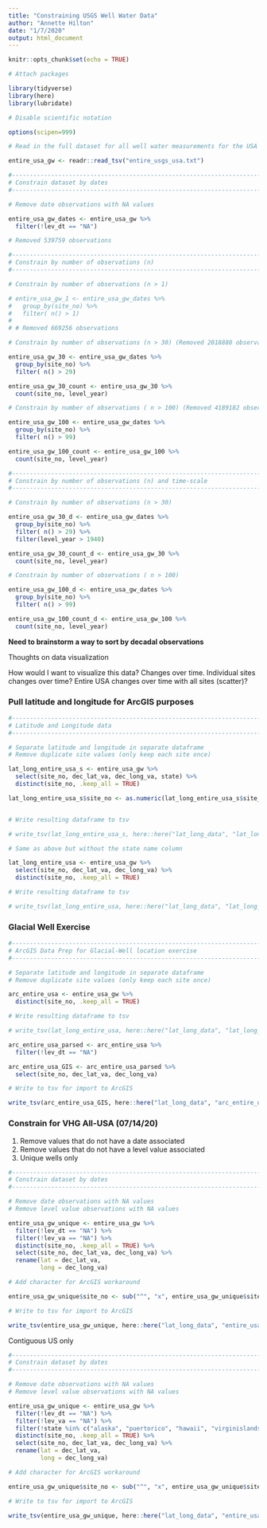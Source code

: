 ```yaml
---
title: "Constraining USGS Well Water Data"
author: "Annette Hilton"
date: "1/7/2020"
output: html_document
---
```


```r
knitr::opts_chunk$set(echo = TRUE)
```

```r
# Attach packages

library(tidyverse)
library(here)
library(lubridate)

# Disable scientific notation 

options(scipen=999)

```

```r

# Read in the full dataset for all well water measurements for the USA 

entire_usa_gw <- readr::read_tsv("entire_usgs_usa.txt")

```

```r
#----------------------------------------------------------------------------------------------------------
# Constrain dataset by dates 
#----------------------------------------------------------------------------------------------------------

# Remove date observations with NA values 

entire_usa_gw_dates <- entire_usa_gw %>% 
  filter(!lev_dt == "NA")

# Removed 539759 observations


```

```r
#--------------------------------------------------------------------------------------------------------
# Constrain by number of observations (n) 
#--------------------------------------------------------------------------------------------------------

# Constrain by number of observations (n > 1) 

# entire_usa_gw_1 <- entire_usa_gw_dates %>% 
#   group_by(site_no) %>% 
#   filter( n() > 1)
# 
# # Removed 669256 observations 

# Constrain by number of observations (n > 30) (Removed 2018880 observations)

entire_usa_gw_30 <- entire_usa_gw_dates %>%
  group_by(site_no) %>%
  filter( n() > 29)

entire_usa_gw_30_count <- entire_usa_gw_30 %>%
  count(site_no, level_year)

# Constrain by number of observations ( n > 100) (Removed 4189182 observations)

entire_usa_gw_100 <- entire_usa_gw_dates %>%
  group_by(site_no) %>%
  filter( n() > 99)

entire_usa_gw_100_count <- entire_usa_gw_100 %>%
  count(site_no, level_year)

```



```r
#--------------------------------------------------------------------------------------------------------
# Constrain by number of observations (n) and time-scale 
#--------------------------------------------------------------------------------------------------------

# Constrain by number of observations (n > 30) 

entire_usa_gw_30_d <- entire_usa_gw_dates %>% 
  group_by(site_no) %>% 
  filter( n() > 29) %>% 
  filter(level_year > 1940)

entire_usa_gw_30_count_d <- entire_usa_gw_30 %>% 
  count(site_no, level_year)

# Constrain by number of observations ( n > 100) 

entire_usa_gw_100_d <- entire_usa_gw_dates %>% 
  group_by(site_no) %>% 
  filter( n() > 99) 

entire_usa_gw_100_count_d <- entire_usa_gw_100 %>% 
  count(site_no, level_year)
```


**Need to brainstorm a way to sort by decadal observations**

Thoughts on data visualization 

How would I want to visualize this data? 
Changes over time. Individual sites changes over time? Entire USA changes over time with all sites (scatter)? 

### Pull latitude and longitude for ArcGIS purposes 

```r
#---------------------------------------------------------------------------------------------------------
# Latitude and Longitude data
#---------------------------------------------------------------------------------------------------------

# Separate latitude and longitude in separate dataframe 
# Remove duplicate site values (only keep each site once)

lat_long_entire_usa_s <- entire_usa_gw %>% 
  select(site_no, dec_lat_va, dec_long_va, state) %>% 
  distinct(site_no, .keep_all = TRUE)

lat_long_entire_usa_s$site_no <- as.numeric(lat_long_entire_usa_s$site_no)


# Write resulting dataframe to tsv 

# write_tsv(lat_long_entire_usa_s, here::here("lat_long_data", "lat_long_entire_usa_s.txt"))

# Same as above but without the state name column 

lat_long_entire_usa <- entire_usa_gw %>% 
  select(site_no, dec_lat_va, dec_long_va) %>% 
  distinct(site_no, .keep_all = TRUE) 

# Write resulting dataframe to tsv 

# write_tsv(lat_long_entire_usa, here::here("lat_long_data", "lat_long_entire_usa.txt"))

```

### Glacial Well Exercise 
```r
#---------------------------------------------------------------------------------------------------------
# ArcGIS Data Prep for Glacial-Well location exercise 
#---------------------------------------------------------------------------------------------------------

# Separate latitude and longitude in separate dataframe 
# Remove duplicate site values (only keep each site once)

arc_entire_usa <- entire_usa_gw %>% 
  distinct(site_no, .keep_all = TRUE) 

# Write resulting dataframe to tsv 

# write_tsv(lat_long_entire_usa, here::here("lat_long_data", "lat_long_entire_usa.txt"))

arc_entire_usa_parsed <- arc_entire_usa %>% 
  filter(!lev_dt == "NA") 

arc_entire_usa_GIS <- arc_entire_usa_parsed %>% 
  select(site_no, dec_lat_va, dec_long_va) 

# Write to tsv for import to ArcGIS 

write_tsv(arc_entire_usa_GIS, here::here("lat_long_data", "arc_entire_usa_glacial.txt"))
```

### Constrain for VHG All-USA (07/14/20) 

1. Remove values that do not have a date associated 
2. Remove values that do not have a level value associated 
3. Unique wells only 

```r
#----------------------------------------------------------------------------------------------------------
# Constrain dataset by dates 
#----------------------------------------------------------------------------------------------------------

# Remove date observations with NA values 
# Remove level value observations with NA values 

entire_usa_gw_unique <- entire_usa_gw %>% 
  filter(!lev_dt == "NA") %>% 
  filter(!lev_va == "NA") %>% 
  distinct(site_no, .keep_all = TRUE) %>% 
  select(site_no, dec_lat_va, dec_long_va) %>% 
  rename(lat = dec_lat_va, 
         long = dec_long_va) 

# Add character for ArcGIS workaround 

entire_usa_gw_unique$site_no <- sub("^", "x", entire_usa_gw_unique$site_no)

# Write to tsv for import to ArcGIS 

write_tsv(entire_usa_gw_unique, here::here("lat_long_data", "entire_usa_gw_unique.txt"))

```

Contiguous US only 

```r
#----------------------------------------------------------------------------------------------------------
# Constrain dataset by dates 
#----------------------------------------------------------------------------------------------------------

# Remove date observations with NA values 
# Remove level value observations with NA values 

entire_usa_gw_unique <- entire_usa_gw %>% 
  filter(!lev_dt == "NA") %>% 
  filter(!lev_va == "NA") %>% 
  filter(!state %in% c("alaska", "puertorico", "hawaii", "virginislands"))
  distinct(site_no, .keep_all = TRUE) %>% 
  select(site_no, dec_lat_va, dec_long_va) %>% 
  rename(lat = dec_lat_va, 
         long = dec_long_va) 

# Add character for ArcGIS workaround 

entire_usa_gw_unique$site_no <- sub("^", "x", entire_usa_gw_unique$site_no)

# Write to tsv for import to ArcGIS 

write_tsv(entire_usa_gw_unique, here::here("lat_long_data", "entire_usa_gw_unique.txt"))

```
